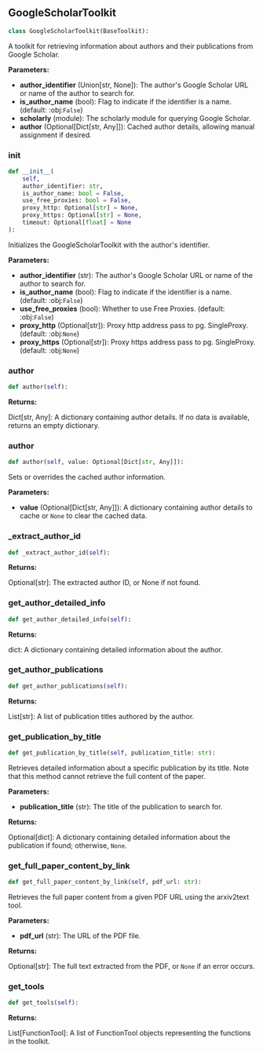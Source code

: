 <a id="camel.toolkits.google_scholar_toolkit"></a>

<a id="camel.toolkits.google_scholar_toolkit.GoogleScholarToolkit"></a>

## GoogleScholarToolkit

```python
class GoogleScholarToolkit(BaseToolkit):
```

A toolkit for retrieving information about authors and their
publications from Google Scholar.

**Parameters:**

- **author_identifier** (Union[str, None]): The author's Google Scholar URL or name of the author to search for.
- **is_author_name** (bool): Flag to indicate if the identifier is a name. (default: :obj:`False`)
- **scholarly** (module): The scholarly module for querying Google Scholar.
- **author** (Optional[Dict[str, Any]]): Cached author details, allowing manual assignment if desired.

<a id="camel.toolkits.google_scholar_toolkit.GoogleScholarToolkit.__init__"></a>

### __init__

```python
def __init__(
    self,
    author_identifier: str,
    is_author_name: bool = False,
    use_free_proxies: bool = False,
    proxy_http: Optional[str] = None,
    proxy_https: Optional[str] = None,
    timeout: Optional[float] = None
):
```

Initializes the GoogleScholarToolkit with the author's identifier.

**Parameters:**

- **author_identifier** (str): The author's Google Scholar URL or name of the author to search for.
- **is_author_name** (bool): Flag to indicate if the identifier is a name. (default: :obj:`False`)
- **use_free_proxies** (bool): Whether to use Free Proxies. (default: :obj:`False`)
- **proxy_http** (Optional[str]): Proxy http address pass to pg. SingleProxy. (default: :obj:`None`)
- **proxy_https** (Optional[str]): Proxy https address pass to pg. SingleProxy. (default: :obj:`None`)

<a id="camel.toolkits.google_scholar_toolkit.GoogleScholarToolkit.author"></a>

### author

```python
def author(self):
```

**Returns:**

  Dict[str, Any]: A dictionary containing author details. If no data
is available, returns an empty dictionary.

<a id="camel.toolkits.google_scholar_toolkit.GoogleScholarToolkit.author"></a>

### author

```python
def author(self, value: Optional[Dict[str, Any]]):
```

Sets or overrides the cached author information.

**Parameters:**

- **value** (Optional[Dict[str, Any]]): A dictionary containing author details to cache or `None` to clear the cached data.

<a id="camel.toolkits.google_scholar_toolkit.GoogleScholarToolkit._extract_author_id"></a>

### _extract_author_id

```python
def _extract_author_id(self):
```

**Returns:**

  Optional[str]: The extracted author ID, or None if not found.

<a id="camel.toolkits.google_scholar_toolkit.GoogleScholarToolkit.get_author_detailed_info"></a>

### get_author_detailed_info

```python
def get_author_detailed_info(self):
```

**Returns:**

  dict: A dictionary containing detailed information about the
author.

<a id="camel.toolkits.google_scholar_toolkit.GoogleScholarToolkit.get_author_publications"></a>

### get_author_publications

```python
def get_author_publications(self):
```

**Returns:**

  List[str]: A list of publication titles authored by the author.

<a id="camel.toolkits.google_scholar_toolkit.GoogleScholarToolkit.get_publication_by_title"></a>

### get_publication_by_title

```python
def get_publication_by_title(self, publication_title: str):
```

Retrieves detailed information about a specific publication by its
title. Note that this method cannot retrieve the full content of the
paper.

**Parameters:**

- **publication_title** (str): The title of the publication to search for.

**Returns:**

  Optional[dict]: A dictionary containing detailed information about
the publication if found; otherwise, `None`.

<a id="camel.toolkits.google_scholar_toolkit.GoogleScholarToolkit.get_full_paper_content_by_link"></a>

### get_full_paper_content_by_link

```python
def get_full_paper_content_by_link(self, pdf_url: str):
```

Retrieves the full paper content from a given PDF URL using the
arxiv2text tool.

**Parameters:**

- **pdf_url** (str): The URL of the PDF file.

**Returns:**

  Optional[str]: The full text extracted from the PDF, or `None` if
an error occurs.

<a id="camel.toolkits.google_scholar_toolkit.GoogleScholarToolkit.get_tools"></a>

### get_tools

```python
def get_tools(self):
```

**Returns:**

  List[FunctionTool]: A list of FunctionTool objects
representing the functions in the toolkit.
